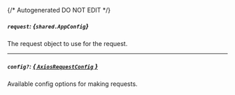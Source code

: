 {/* Autogenerated DO NOT EDIT  */}

##### `request`: *{`shared.AppConfig`}*
The request object to use for the request.
<Collapsible>
    <AppConfig/>
</Collapsible>

---
##### `config?`: [*{ `AxiosRequestConfig` }*](https://axios-http.com/docs/req_config)
Available config options for making requests.


